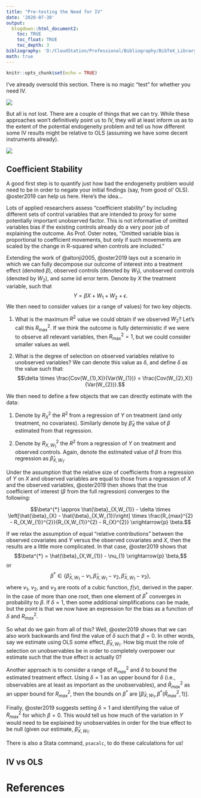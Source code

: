 ```yaml
---
title: "Pre-testing the Need for IV"
date: '2020-07-30'
output: 
  blogdown::html_document2:
    toc: TRUE
    toc_float: TRUE
    toc_depth: 3
bibliography: 'D:/CloudStation/Professional/Bibliography/BibTeX_Library.bib'
math: true
---
```


```r
knitr::opts_chunk$set(echo = TRUE)
```


I've already oversold this section. There is no magic "test" for whether you need IV.

![](https://media.giphy.com/media/oXB0K4oFw3fck/giphy.gif)

But all is not lost. There are a couple of things that we can try. While these approaches won't definitively point us to IV, they will at least inform us as to the extent of the potential endogeneity problem and tell us how different some IV results might be relative to OLS (assuming we have some decent instruments already).

![](https://media.giphy.com/media/ZExucn4EDMUtX0p9dt/giphy.gif)


## Coefficient Stability 

A good first step is to quantify just how bad the endogeneity problem would need to be in order to negate your initial findings (say, from good ol' OLS). @oster2019 can help us here. Here's the idea...

Lots of applied researchers assess "coefficient stability" by including different sets of control variables that are intended to proxy for some potentially important unobserved factor. This is not informative of omitted variables bias if the existing controls already do a very poor job of explaining the outcome. As Prof. Oster notes, "Omitted variable bias is proportional to coefficient movements, but only if such movements are scaled by the change in R-squared when controls are included."

Extending the work of @altonji2005, @oster2019 lays out a scenario in which we can fully decompose our outcome of interest into a treatment effect (denoted $\beta$), observed controls (denoted by $W_{1}$), unobserved controls (denoted by $W_{2}$), and some iid error term. Denote by $X$ the treatment variable, such that $$Y = \beta X + W_{1} + W_{2} + \epsilon.$$ We then need to consider values (or a range of values) for two key objects. 

1. What is the maximum $R^2$ value we could obtain if we observed $W_{2}$? Let's call this $R_{\text{max}}^{2}$. If we think the outcome is fully deterministic if we were to observe all relevant variables, then $R_{\text{max}}^{2}=1$, but we could consider smaller values as well.

2. What is the degree of selection on observed variables relative to unobserved variables? We can denote this value as $\delta$, and define $\delta$ as the value such that: $$\delta \times \frac{Cov(W_{1},X)}{Var(W_{1})} = \frac{Cov(W_{2},X)}{Var(W_{2})}.$$

We then need to define a few objects that we can directly estimate with the data:

1. Denote by $R^{2}_{X}$ the $R^{2}$ from a regression of $Y$ on treatment (and only treatment, no covariates). Similarly denote by $\hat{\beta}_{X}$ the value of $\beta$ estimated from that regression. 

2. Denote by $R^{2}_{X,W_{1}}$ the $R^{2}$ from a regression of $Y$ on treatment and observed controls. Again, denote the estimated value of $\beta$ from this regression as $\hat{\beta}_{X, W_{1}}$. 

Under the assumption that the relative size of coefficients from a regression of $Y$ on $X$ and observed variables are equal to those from a regression of $X$ and the observed variables, @oster2019 then shows that the true coefficient of interest ($\beta$ from the full regression) converges to the following:

$$\beta^{*} \approx \hat{\beta}_{X,W_{1}} - \delta \times \left[\hat{\beta}_{X} - \hat{\beta}_{X,W_{1}}\right] \times \frac{R_{max}^{2} - R_{X,W_{1}}^{2}}{R_{X,W_{1}}^{2} - R_{X}^{2}} \xrightarrow{p} \beta.$$

If we relax the assumption of equal "relative contributions" between the observed covariates and $Y$ versus the observed covariates and $X$, then the results are a little more complicated. In that case, @oster2019 shows that $$\beta^{*} = \hat{\beta}_{X,W_{1}} - \nu_{1} \xrightarrow{p} \beta,$$ or $$\beta^{*} \in \left\{ \hat{\beta}_{X,W_{1}} - \nu_{1}, \hat{\beta}_{X,W_{1}} - \nu_{2}, \hat{\beta}_{X,W_{1}} - \nu_{3} \right\},$$
where $\nu_{1}$, $\nu_{2}$, and $\nu_{3}$ are roots of a cubic function, $f(\nu)$, derived in the paper. In the case of more than one root, then one element of $\beta^{*}$ converges in probability to $\beta$. If $\delta=1$, then some additional simplifications can be made, but the point is that we now have an expression for the bias as a function of $\delta$ and $R^{2}_{max}$. 

So what do we gain from all of this? Well, @oster2019 shows that we can also work backwards and find the value of $\delta$ such that $\beta=0$. In other words, say we estimate using OLS some effect, $\hat{\beta}_{X, W_{1}}$. How big must the role of selection on unobservables be in order to completely overpower our estimate such that the true effect is actually 0? 

Another approach is to consider a range of $R^{2}_{max}$ and $\delta$ to bound the estimated treatment effect. Using $\delta=1$ as an upper bound for $\delta$ (i.e., observables are at least as important as the unobservables), and $\bar{R}^{2}_{max}$ as an upper bound for $R^{2}_{max}$, then the bounds on $\beta^{*}$ are $\left[ \hat{\beta}_{X,W_{1}}, \beta^{*}(\bar{R}^{2}_{max}, 1) \right]$.

Finally, @oster2019 suggests setting $\delta=1$ and identifying the value of $R^{2}_{max}$ for which $\beta=0$. This would tell us how much of the variation in $Y$ would need to be explained by unobservables in order for the true effect to be null (given our estimate, $\hat{\beta}_{X,W_{1}}$.

There is also a Stata command, `psacalc`, to do these calculations for us!  

## IV vs OLS




# References